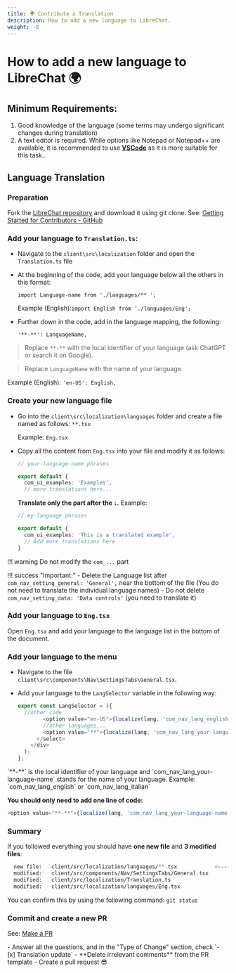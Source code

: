 ```yaml
---
title: 🌍 Contribute a Translation
description: How to add a new language to LibreChat.
weight: -8
---
```


# How to add a new language to LibreChat 🌍

## Minimum Requirements:

1. Good knowledge of the language (some terms may undergo significant changes during translation)
2. A text editor is required. While options like Notepad or Notepad++ are available, it is recommended to use **[VSCode](https://code.visualstudio.com/download)** as it is more suitable for this task..

## Language Translation

### Preparation

Fork the [LibreChat repository](https://github.librechat.ai) and download it using git clone. See: [Getting Started for Contributors - GitHub](/docs/development/get_started#github)

### Add your language to `Translation.ts`:

- Navigate to the `client\src\localization` folder and open the `Translation.ts` file

- At the beginning of the code, add your language below all the others in this format:

  `import Language-name from './languages/** ';`

  Example (English):`import English from './languages/Eng';`

- Further down in the code, add in the language mapping, the following:

  `'**-**': LanguageName,`

> Replace `**-**` with the local identifier of your language (ask ChatGPT or search it on Google).

> Replace `LanguageName` with the name of your language.

Example (English): `'en-US': English,`

### Create your new language file

- Go into the `client\src\localization\languages` folder and create a file named as follows: `**.tsx`

  Example: `Eng.tsx`

- Copy all the content from `Eng.tsx` into your file and modify it as follows:

  ```ts filename="Eng.tsx"
  // your-language-name phrases

  export default {
    com_ui_examples: 'Examples',
    // more translations here...
  ```

  **Translate only the part after the `:`.**
  Example:

  ```ts filename="**.tsx (new language)"
  // my-language phrases

  export default {
    com_ui_examples: 'This is a translated example',
    // Add more translations here
  }
  ```

!!! warning
Do not modify the `com_...` part

!!! success "Important:" - Delete the Language list after `com_nav_setting_general: 'General',` near the bottom of the file (You do not need to translate the individual language names) - Do not delete `com_nav_setting_data: 'Data controls'` (you need to translate it)

### Add your language to `Eng.tsx`

Open `Eng.tsx` and add your language to the language list in the bottom of the document.

### Add your language to the menu

- Navigate to the file `client\src\components\Nav\SettingsTabs\General.tsx`.
- Add your language to the `LangSelector` variable in the following way:

  ```ts filename="LangSelector"
  export const LangSelector = ({
    //other code
          <option value="en-US">{localize(lang, 'com_nav_lang_english')}</option>
          //other languages...
          <option value="**">{localize(lang, 'com_nav_lang_your-language-name')}</option>
        </select>
      </div>
    );
  };
  ```

<Callout type="note">
  `**-**` is the local identifier of your language and `com_nav_lang_your-language-name` stands for
  the name of your language. Example: `com_nav_lang_english` or `com_nav_lang_italian`
</Callout>

**You should only need to add one line of code:**

```ts
<option value="**-**">{localize(lang, 'com_nav_lang_your-language-name')}</option>
```

### Summary

If you followed everything you should have **one new file** and **3 modified files**:

```bash
  new file:   client/src/localization/languages/**.tsx            <-----new language
  modified:   client/src/components/Nav/SettingsTabs/General.tsx
  modified:   client/src/localization/Translation.ts
  modified:   client/src/localization/languages/Eng.tsx
```

<Callout type="tip">You can confirm this by using the following command: `git status`</Callout>

### Commit and create a new PR

See: [Make a PR](./how_to_contribute.md#make-a-pull-request-pr)

<Callout type="success" tytle="Pull Request">
  - Answer all the questions, and in the "Type of Change" section, check `- [x] Translation update`
  - **Delete irrelevant comments** from the PR template - Create a pull request 😎
</Callout>
